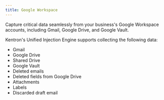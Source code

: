 ```yaml
---
title: Google Workspace
---
```


Capture critical data seamlessly from your business's Google Workspace accounts, including Gmail, Google Drive, and Google Vault.

Kentron's Unified Injection Engine supports collecting the following data:

- Gmail 
- Google Drive 
- Shared Drive 
- Google Vault
- Deleted emails
- Deleted fields from Google Drive 
- Attachments 
- Labels
- Discarded draft email

